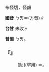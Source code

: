 
=={{ruby|<mark>&#xffbd6;</mark>|ㄅㄞ}}==

布怪切，怪韻

'''國音''' <rt>ㄅㄞ</rt>＝{{ruby|唄|ㄅㄟ}}(方音)∥

'''台甘''' 未收∥

'''普閩''' <rt>ㄅㄞ</rt>。

    

==='''『{{ruby|<mark>&#xffbd6;</mark>|ㄅㄞ}}』'''===
: [助](罕用) ＝{{ruby|唄|ㄅㄟ}}。
    
